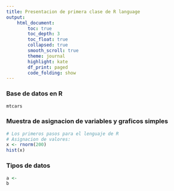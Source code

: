 ```yaml
---
title: Presentacion de primera clase de R language
output: 
    html_document:
        toc: true
        toc_depth: 3
        toc_float: true
        collapsed: true
        smooth_scroll: true
        theme: journal
        highlight: kate
        df_print: paged
        code_folding: show
---
```


### Base de datos en R

```r
mtcars
```
### Muestra de asignacion de variables y graficos simples
```R
# Los primeros pasos para el lenguaje de R
# Asignacion de valores:
x <- rnorm(200)
hist(x)
```

### Tipos de datos

```r
a <-
b

```
